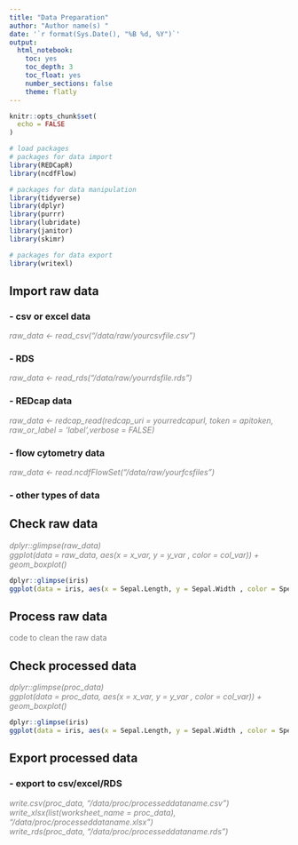```yaml
---
title: "Data Preparation"
author: "Author name(s) "
date: '`r format(Sys.Date(), "%B %d, %Y")`'
output:
  html_notebook:
    toc: yes
    toc_depth: 3
    toc_float: yes
    number_sections: false
    theme: flatly
---
```


```r
knitr::opts_chunk$set(
  echo = FALSE
)

# load packages
# packages for data import
library(REDCapR)
library(ncdfFlow)

# packages for data manipulation
library(tidyverse)
library(dplyr)
library(purrr)
library(lubridate)
library(janitor)
library(skimr)

# packages for data export
library(writexl)
```

## Import raw data
### - csv or excel data
<font color="grey"><i> 
raw_data <- read_csv("/data/raw/yourcsvfile.csv") 
</i></font>

### - RDS
<font color="grey"><i>
raw_data <- read_rds("/data/raw/yourrdsfile.rds")
</i></font>

### - REDcap data
<font color="grey"><i>
raw_data <- redcap_read(redcap_uri = yourredcapurl, token = apitoken, raw_or_label = 'label',verbose = FALSE) 
</i></font>

### - flow cytometry data
<font color="grey"><i>
raw_data <- read.ncdfFlowSet("/data/raw/yourfcsfiles") 
</i></font>

### - other types of data

## Check raw data
<font color="grey"><i>
dplyr::glimpse(raw_data)  
ggplot(data = raw_data, aes(x = x_var, y = y_var , color = col_var)) + geom_boxplot()  
</i></font>

```r
dplyr::glimpse(iris)  
ggplot(data = iris, aes(x = Sepal.Length, y = Sepal.Width , color = Species)) + geom_boxplot() 
```

## Process raw data
<font color="grey"> code to clean the raw data </font>

## Check processed data
<font color="grey"><i>
dplyr::glimpse(proc_data)  
ggplot(data = proc_data, aes(x = x_var, y = y_var , color = col_var)) + geom_boxplot()  
</i></font>

```r
dplyr::glimpse(iris)  
ggplot(data = iris, aes(x = Sepal.Length, y = Sepal.Width , color = Species)) + geom_boxplot() 
```

## Export processed data
### - export to csv/excel/RDS 
<font color="grey"><i> 
write.csv(proc_data, "/data/proc/processeddataname.csv")  
write_xlsx(list(worksheet_name = proc_data), "/data/proc/processeddataname.xlsx")   
write_rds(proc_data, "/data/proc/processeddataname.rds")
</i></font>

 



